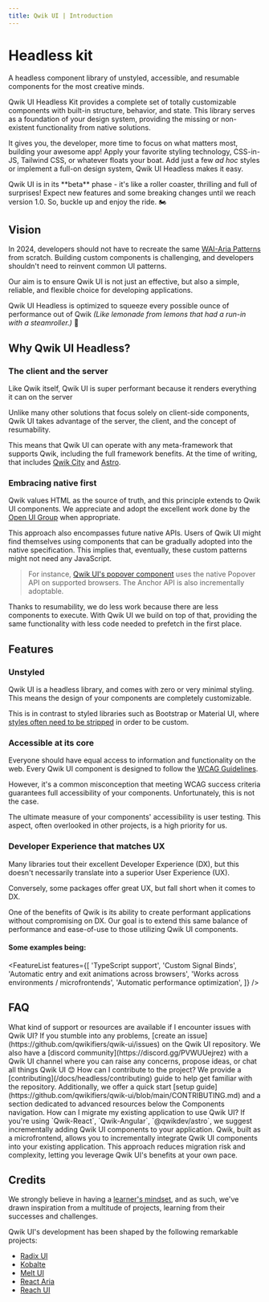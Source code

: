 ```yaml
---
title: Qwik UI | Introduction
---
```



# Headless kit

<div class="text-muted-foreground mb-4 mt-[-8px] text-xl font-semibold">
  A headless component library of unstyled, accessible, and resumable components for the
  most creative minds.
</div>

Qwik UI Headless Kit provides a complete set of totally customizable components with built-in structure, behavior, and state. This library serves as a foundation of your design system, providing the missing or non-existent functionality from native solutions.

It gives you, the developer, more time to focus on what matters most, building your awesome app! Apply your favorite styling technology, CSS-in-JS, Tailwind CSS, or whatever floats your boat. Add just a few _ad hoc_ styles or implement a full-on design system, Qwik UI Headless makes it easy.

<Note status="warning">
  Qwik UI is in its **beta** phase - it's like a roller coaster, thrilling and full of
  surprises! Expect new features and some breaking changes until we reach version 1.0. So,
  buckle up and enjoy the ride. 🏍️
</Note>

## Vision

In 2024, developers should not have to recreate the same [WAI-Aria Patterns](https://www.w3.org/WAI/ARIA/apg/patterns/) from scratch. Building custom components is challenging, and developers shouldn't need to reinvent common UI patterns.

Our aim is to ensure Qwik UI is not just an effective, but also a simple, reliable, and flexible choice for developing applications.

Qwik UI Headless is optimized to squeeze every possible ounce of performance out of Qwik _(Like lemonade from lemons that had a run-in with a steamroller.)_ 🥤

## Why Qwik UI Headless?

### The client and the server

Like Qwik itself, Qwik UI is super performant because it renders everything it can on the server

Unlike many other solutions that focus solely on client-side components, Qwik UI takes advantage of the server, the client, and the concept of resumability.

This means that Qwik UI can operate with any meta-framework that supports Qwik, including the full framework benefits. At the time of writing, that includes [Qwik City](https://qwik.builder.io/docs/qwikcity/) and [Astro](https://astro.build/).

### Embracing native first

Qwik values HTML as the source of truth, and this principle extends to Qwik UI components. We appreciate and adopt the excellent work done by the [Open UI Group](https://open-ui.org/) when appropriate.

This approach also encompasses future native APIs. Users of Qwik UI might find themselves using components that can be gradually adopted into the native specification. This implies that, eventually, these custom patterns might not need any JavaScript.

> For instance, [Qwik UI's popover component](https://github.com/qwikifiers/qwik-ui/pull/445) uses the native Popover API on supported browsers. The Anchor API is also incrementally adoptable.

Thanks to resumability, we do less work because there are less components to execute. With Qwik UI we build on top of that, providing the same functionality with less code needed to prefetch in the first place.

## Features

### Unstyled

Qwik UI is a headless library, and comes with zero or very minimal styling. This means the design of your components are completely customizable.

<CodeSnippet name="headless-jsx" />

This is in contrast to styled libraries such as Bootstrap or Material UI, where [styles often need to be stripped](https://www.smashingmagazine.com/2022/05/you-dont-need-ui-framework/) in order to be custom.

<CodeSnippet name="headless-css.css" />

### Accessible at its core

Everyone should have equal access to information and functionality on the web. Every Qwik UI component is designed to follow the [WCAG Guidelines](https://www.w3.org/WAI/standards-guidelines/wcag/).

However, it's a common misconception that meeting WCAG success criteria guarantees full accessibility of your components. Unfortunately, this is not the case.

The ultimate measure of your components' accessibility is user testing. This aspect, often overlooked in other projects, is a high priority for us.

### Developer Experience that matches UX

Many libraries tout their excellent Developer Experience (DX), but this doesn't necessarily translate into a superior User Experience (UX).

Conversely, some packages offer great UX, but fall short when it comes to DX.

One of the benefits of Qwik is its ability to create performant applications without compromising on DX. Our goal is to extend this same balance of performance and ease-of-use to those utilizing Qwik UI components.

#### Some examples being:

<FeatureList
  features={[
    'TypeScript support',
    'Custom Signal Binds',
    'Automatic entry and exit animations across browsers',
    'Works across environments / microfrontends',
    'Automatic performance optimization',
  ]}
/>

## FAQ

<Accordion>
  <AccordionItem>
    <AccordionTrigger>
      What kind of support or resources are available if I encounter issues with Qwik UI?
    </AccordionTrigger>
    <AccordionContent>
      If you stumble into any problems, [create an
      issue](https://github.com/qwikifiers/qwik-ui/issues) on the Qwik UI repository. We
      also have a [discord community](https://discord.gg/PVWUUejrez) with a Qwik UI
      channel where you can raise any concerns, propose ideas, or chat all things Qwik UI
      😊
    </AccordionContent>
  </AccordionItem>
  <AccordionItem>
    <AccordionTrigger>How can I contribute to the project?</AccordionTrigger>
    <AccordionContent>
      We provide a [contributing](/docs/headless/contributing) guide to help get familiar
      with the repository. Additionally, we offer a quick start [setup
      guide](https://github.com/qwikifiers/qwik-ui/blob/main/CONTRIBUTING.md) and a
      section dedicated to advanced resources below the Components navigation.
    </AccordionContent>
  </AccordionItem>
  <AccordionItem>
    <AccordionTrigger>
      How can I migrate my existing application to use Qwik UI?
    </AccordionTrigger>
    <AccordionContent>
      If you're using `Qwik-React`, `Qwik-Angular`, `@qwikdev/astro`, we suggest
      incrementally adding Qwik UI components to your application. Qwik, built as a
      microfrontend, allows you to incrementally integrate Qwik UI components into your
      existing application. This approach reduces migration risk and complexity, letting
      you leverage Qwik UI's benefits at your own pace.
    </AccordionContent>
  </AccordionItem>
</Accordion>

## Credits

We strongly believe in having a [learner's mindset](https://www.jakeyou.com/blog/learners-mindset-how-to-be-a-learner), and as such, we've drawn inspiration from a multitude of projects, learning from their successes and challenges.

Qwik UI's development has been shaped by the following remarkable projects:

- [Radix UI](https://www.radix-ui.com/)
- [Kobalte](https://kobalte.dev/docs/core/overview/introduction)
- [Melt UI](https://www.melt-ui.com/docs/introduction)
- [React Aria](https://react-spectrum.adobe.com/react-aria/)
- [Reach UI](https://reach.tech/)
